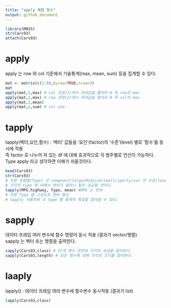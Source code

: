 ```yaml
---
title: "apply 계열 함수"
output: github_document
---
```

```r
library(MASS)
str(Cars93)
attach(Cars93)
```

# apply 
apply 는 row 와 col 기준에서 기술통계(max, mean, sum) 등을 집계할 수 있다.
```r
mat <- matrix(c(1:9),byrow=TRUE,nrow=3)
mat
apply(mat,1,max) # col 관점(1)에서 최대값을 뽑아라 # 즉 row의 max
apply(mat,2,max) # row 관점(2)에서 최대값을 봅아라 # 즉 col의 max
apply(mat,1,mean)
apply(mat,2,sum) # col sum 
```

# tapply
tapply(벡터,요인,함수) : '벡터' 값들을 '요인'(factor)의 '수준'(level) 별로 '함수'를 동시에 적용 <br>
즉 factor 로 나누어 져 있는 df 에 대해 효과적으로 각 범주별로 연산이 가능하다. <br>
Type apply 라고 생각하면 이해가 쉬울것이다. <br>
```r
head(Cars93)
str(Cars93) 
# 차량 유형별(Type) 은 compeact/large/Midsize/small/sporty/van 의 수준(level)으로 고성되어있다.
# 각각의 type 에 대해서 연비가 얼마나 될지 궁금할 것이다.
tapply(MPG.highway, Type, mean) #MPG 는 연비
# 차량 Type 별 고속도로 연비 평균
# tapply 사용하여 각 type 별 통계적 특징을 알아낼 수 있다.
```


# sapply
데이터 프레임 여러 변수에 함수 명령어 동시 적용 (결과가 vector/행렬) <br>
sapply 는 벡터 또는 행렬을 출력한다.
```r
sapply(Cars93,class) # 27개 변수 한번에 각각의 속성을 알아본다.
sapply(Cars93,length) # 모든 변수에 대해 각각의 크기를 알아본다.
```

# laaply
lapply() : 데이터 프레임 여러 변수에 함수변수 동시적용 (결과가 list)
```r
lapply(Cars93,class)
```

